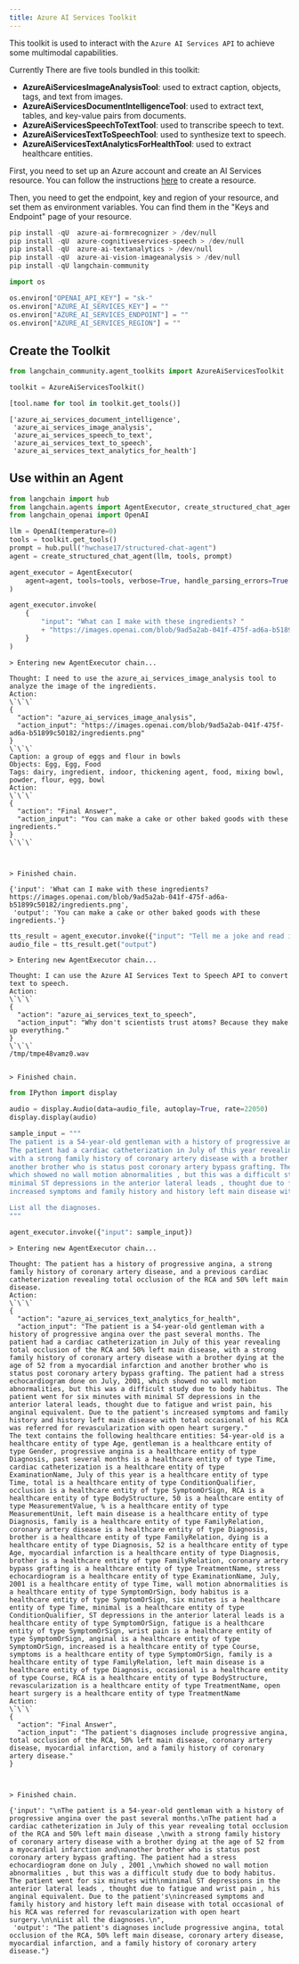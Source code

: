 ```yaml
---
title: Azure AI Services Toolkit
---
```


This toolkit is used to interact with the `Azure AI Services API` to achieve some multimodal capabilities.

Currently There are five tools bundled in this toolkit:

- **AzureAiServicesImageAnalysisTool**: used to extract caption, objects, tags, and text from images.
- **AzureAiServicesDocumentIntelligenceTool**: used to extract text, tables, and key-value pairs from documents.
- **AzureAiServicesSpeechToTextTool**: used to transcribe speech to text.
- **AzureAiServicesTextToSpeechTool**: used to synthesize text to speech.
- **AzureAiServicesTextAnalyticsForHealthTool**: used to extract healthcare entities.

First, you need to set up an Azure account and create an AI Services resource. You can follow the instructions [here](https://learn.microsoft.com/en-us/azure/ai-services/multi-service-resource) to create a resource.

Then, you need to get the endpoint, key and region of your resource, and set them as environment variables. You can find them in the "Keys and Endpoint" page of your resource.

```python
pip install -qU  azure-ai-formrecognizer > /dev/null
pip install -qU  azure-cognitiveservices-speech > /dev/null
pip install -qU  azure-ai-textanalytics > /dev/null
pip install -qU  azure-ai-vision-imageanalysis > /dev/null
pip install -qU langchain-community
```

```python
import os

os.environ["OPENAI_API_KEY"] = "sk-"
os.environ["AZURE_AI_SERVICES_KEY"] = ""
os.environ["AZURE_AI_SERVICES_ENDPOINT"] = ""
os.environ["AZURE_AI_SERVICES_REGION"] = ""
```

## Create the Toolkit

```python
from langchain_community.agent_toolkits import AzureAiServicesToolkit

toolkit = AzureAiServicesToolkit()
```

```python
[tool.name for tool in toolkit.get_tools()]
```

```output
['azure_ai_services_document_intelligence',
 'azure_ai_services_image_analysis',
 'azure_ai_services_speech_to_text',
 'azure_ai_services_text_to_speech',
 'azure_ai_services_text_analytics_for_health']
```

## Use within an Agent

```python
from langchain import hub
from langchain.agents import AgentExecutor, create_structured_chat_agent
from langchain_openai import OpenAI
```

```python
llm = OpenAI(temperature=0)
tools = toolkit.get_tools()
prompt = hub.pull("hwchase17/structured-chat-agent")
agent = create_structured_chat_agent(llm, tools, prompt)

agent_executor = AgentExecutor(
    agent=agent, tools=tools, verbose=True, handle_parsing_errors=True
)
```

```python
agent_executor.invoke(
    {
        "input": "What can I make with these ingredients? "
        + "https://images.openai.com/blob/9ad5a2ab-041f-475f-ad6a-b51899c50182/ingredients.png"
    }
)
```

```output
> Entering new AgentExecutor chain...

Thought: I need to use the azure_ai_services_image_analysis tool to analyze the image of the ingredients.
Action:
\`\`\`
{
  "action": "azure_ai_services_image_analysis",
  "action_input": "https://images.openai.com/blob/9ad5a2ab-041f-475f-ad6a-b51899c50182/ingredients.png"
}
\`\`\`
Caption: a group of eggs and flour in bowls
Objects: Egg, Egg, Food
Tags: dairy, ingredient, indoor, thickening agent, food, mixing bowl, powder, flour, egg, bowl
Action:
\`\`\`
{
  "action": "Final Answer",
  "action_input": "You can make a cake or other baked goods with these ingredients."
}
\`\`\`



> Finished chain.
```

```output
{'input': 'What can I make with these ingredients? https://images.openai.com/blob/9ad5a2ab-041f-475f-ad6a-b51899c50182/ingredients.png',
 'output': 'You can make a cake or other baked goods with these ingredients.'}
```

```python
tts_result = agent_executor.invoke({"input": "Tell me a joke and read it out for me."})
audio_file = tts_result.get("output")
```

```output
> Entering new AgentExecutor chain...

Thought: I can use the Azure AI Services Text to Speech API to convert text to speech.
Action:
\`\`\`
{
  "action": "azure_ai_services_text_to_speech",
  "action_input": "Why don't scientists trust atoms? Because they make up everything."
}
\`\`\`
/tmp/tmpe48vamz0.wav


> Finished chain.
```

```python
from IPython import display

audio = display.Audio(data=audio_file, autoplay=True, rate=22050)
display.display(audio)
```

```python
sample_input = """
The patient is a 54-year-old gentleman with a history of progressive angina over the past several months.
The patient had a cardiac catheterization in July of this year revealing total occlusion of the RCA and 50% left main disease ,
with a strong family history of coronary artery disease with a brother dying at the age of 52 from a myocardial infarction and
another brother who is status post coronary artery bypass grafting. The patient had a stress echocardiogram done on July , 2001 ,
which showed no wall motion abnormalities , but this was a difficult study due to body habitus. The patient went for six minutes with
minimal ST depressions in the anterior lateral leads , thought due to fatigue and wrist pain , his anginal equivalent. Due to the patient's
increased symptoms and family history and history left main disease with total occasional of his RCA was referred for revascularization with open heart surgery.

List all the diagnoses.
"""

agent_executor.invoke({"input": sample_input})
```

```output
> Entering new AgentExecutor chain...

Thought: The patient has a history of progressive angina, a strong family history of coronary artery disease, and a previous cardiac catheterization revealing total occlusion of the RCA and 50% left main disease.
Action:
\`\`\`
{
  "action": "azure_ai_services_text_analytics_for_health",
  "action_input": "The patient is a 54-year-old gentleman with a history of progressive angina over the past several months. The patient had a cardiac catheterization in July of this year revealing total occlusion of the RCA and 50% left main disease, with a strong family history of coronary artery disease with a brother dying at the age of 52 from a myocardial infarction and another brother who is status post coronary artery bypass grafting. The patient had a stress echocardiogram done on July, 2001, which showed no wall motion abnormalities, but this was a difficult study due to body habitus. The patient went for six minutes with minimal ST depressions in the anterior lateral leads, thought due to fatigue and wrist pain, his anginal equivalent. Due to the patient's increased symptoms and family history and history left main disease with total occasional of his RCA was referred for revascularization with open heart surgery."
The text contains the following healthcare entities: 54-year-old is a healthcare entity of type Age, gentleman is a healthcare entity of type Gender, progressive angina is a healthcare entity of type Diagnosis, past several months is a healthcare entity of type Time, cardiac catheterization is a healthcare entity of type ExaminationName, July of this year is a healthcare entity of type Time, total is a healthcare entity of type ConditionQualifier, occlusion is a healthcare entity of type SymptomOrSign, RCA is a healthcare entity of type BodyStructure, 50 is a healthcare entity of type MeasurementValue, % is a healthcare entity of type MeasurementUnit, left main disease is a healthcare entity of type Diagnosis, family is a healthcare entity of type FamilyRelation, coronary artery disease is a healthcare entity of type Diagnosis, brother is a healthcare entity of type FamilyRelation, dying is a healthcare entity of type Diagnosis, 52 is a healthcare entity of type Age, myocardial infarction is a healthcare entity of type Diagnosis, brother is a healthcare entity of type FamilyRelation, coronary artery bypass grafting is a healthcare entity of type TreatmentName, stress echocardiogram is a healthcare entity of type ExaminationName, July, 2001 is a healthcare entity of type Time, wall motion abnormalities is a healthcare entity of type SymptomOrSign, body habitus is a healthcare entity of type SymptomOrSign, six minutes is a healthcare entity of type Time, minimal is a healthcare entity of type ConditionQualifier, ST depressions in the anterior lateral leads is a healthcare entity of type SymptomOrSign, fatigue is a healthcare entity of type SymptomOrSign, wrist pain is a healthcare entity of type SymptomOrSign, anginal is a healthcare entity of type SymptomOrSign, increased is a healthcare entity of type Course, symptoms is a healthcare entity of type SymptomOrSign, family is a healthcare entity of type FamilyRelation, left main disease is a healthcare entity of type Diagnosis, occasional is a healthcare entity of type Course, RCA is a healthcare entity of type BodyStructure, revascularization is a healthcare entity of type TreatmentName, open heart surgery is a healthcare entity of type TreatmentName
Action:
\`\`\`
{
  "action": "Final Answer",
  "action_input": "The patient's diagnoses include progressive angina, total occlusion of the RCA, 50% left main disease, coronary artery disease, myocardial infarction, and a family history of coronary artery disease."
}



> Finished chain.
```

```output
{'input': "\nThe patient is a 54-year-old gentleman with a history of progressive angina over the past several months.\nThe patient had a cardiac catheterization in July of this year revealing total occlusion of the RCA and 50% left main disease ,\nwith a strong family history of coronary artery disease with a brother dying at the age of 52 from a myocardial infarction and\nanother brother who is status post coronary artery bypass grafting. The patient had a stress echocardiogram done on July , 2001 ,\nwhich showed no wall motion abnormalities , but this was a difficult study due to body habitus. The patient went for six minutes with\nminimal ST depressions in the anterior lateral leads , thought due to fatigue and wrist pain , his anginal equivalent. Due to the patient's\nincreased symptoms and family history and history left main disease with total occasional of his RCA was referred for revascularization with open heart surgery.\n\nList all the diagnoses.\n",
 'output': "The patient's diagnoses include progressive angina, total occlusion of the RCA, 50% left main disease, coronary artery disease, myocardial infarction, and a family history of coronary artery disease."}
```
